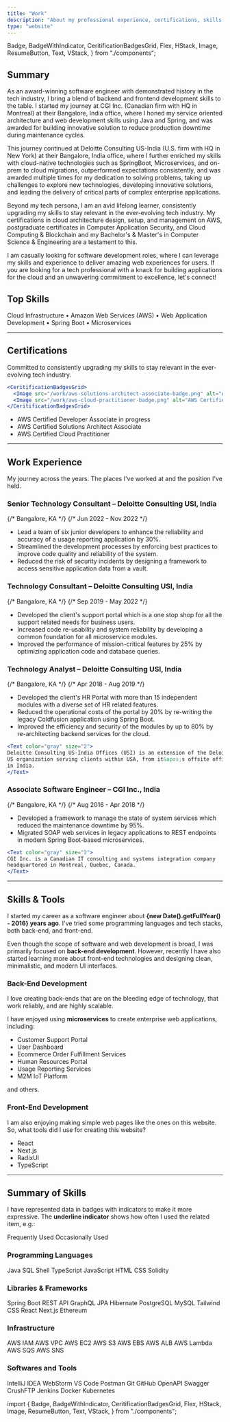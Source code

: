 ```yaml
---
title: "Work"
description: "About my professional experience, certifications, skills and tools."
type: "website"
---
```


  Badge,
  BadgeWithIndicator,
  CeritificationBadgesGrid,
  Flex,
  HStack,
  Image,
  ResumeButton,
  Text,
  VStack,
} from "./components";

## Summary

As an award-winning software engineer with demonstrated history in the tech industry, I bring a blend of backend and frontend development skills to the table. I started my journey at CGI Inc. (Canadian firm with HQ in Montreal) at their Bangalore, India office, where I honed my service oriented architecture and web development skills using Java and Spring, and was awarded for building innovative solution to reduce production downtime during maintenance cycles.

This journey continued at Deloitte Consulting US-India (U.S. firm with HQ in New York) at their Bangalore, India office, where I further enriched my skills with cloud-native technologies such as SpringBoot, Microservices, and on-prem to cloud migrations, outperformed expectations consistently, and was awarded multiple times for my dedication to solving problems, taking up challenges to explore new technologies, developing innovative solutions, and leading the delivery of critical parts of complex enterprise applications.

Beyond my tech persona, I am an avid lifelong learner, consistently upgrading my skills to stay relevant in the ever-evolving tech industry. My certifications in cloud architecture design, setup, and management on AWS, postgraduate certificates in Computer Application Security, and Cloud Computing & Blockchain and my Bachelor's & Master's in Computer Science & Engineering are a testament to this.

I am casually looking for software development roles, where I can leverage my skills and experience to deliver amazing web experiences for users. If you are looking for a tech professional with a knack for building applications for the cloud and an unwavering commitment to excellence, let's connect!

## Top Skills

Cloud Infrastructure • Amazon Web Services (AWS) • Web Application Development • Spring Boot • Microservices

---

## Certifications

Committed to consistently upgrading my skills to stay relevant in the ever-evolving tech industry.

```jsx eval
<CeritificationBadgesGrid>
  <Image src="/work/aws-solutions-architect-associate-badge.png" alt="AWS Certified Solutions Architect Associate" />
  <Image src="/work/aws-cloud-practitioner-badge.png" alt="AWS Certified Cloud Practitioner" />
</CeritificationBadgesGrid>
```

- AWS Certified Developer Associate <Badge variant="surface">in progress</Badge>
- AWS Certified Solutions Architect Associate
- AWS Certified Cloud Practitioner

---

## Work Experience

My journey across the years. The places I've worked at and the position I've held.

### Senior Technology Consultant – Deloitte Consulting USI, India

<Flex justify="between">
  {/* <Text>Bangalore, KA</Text> */}
  {/* <Text>Jun 2022 - Nov 2022</Text> */}
</Flex>

- Lead a team of six junior developers to enhance the reliability and accuracy of a usage reporting application by 30%.
- Streamlined the development processes by enforcing best practices to improve code quality and reliability of the system.
- Reduced the risk of security incidents by designing a framework to access sensitive application data from a vault.

### Technology Consultant – Deloitte Consulting USI, India

<Flex justify="between">
  {/* <Text>Bangalore, KA</Text> */}
  {/* <Text>Sep 2019 - May 2022</Text> */}
</Flex>

- Developed the client's support portal which is a one stop shop for all the support related needs for business users.
- Increased code re-usability and system reliability by developing a common foundation for all microservice modules.
- Improved the performance of mission-critical features by 25% by optimizing application code and database queries.

### Technology Analyst – Deloitte Consulting USI, India

<Flex justify="between">
  {/* <Text>Bangalore, KA</Text> */}
  {/* <Text>Apr 2018 - Aug 2019</Text> */}
</Flex>

- Developed the client's HR Portal with more than 15 independent modules with a diverse set of HR related features.
- Reduced the operational costs of the portal by 20% by re-writing the legacy Coldfusion application using Spring Boot.
- Improved the efficiency and security of the modules by up to 80% by re-architecting backend services for the cloud.

```jsx eval
<Text color="gray" size="2">
Deloitte Consulting US-India Offices (USI) is an extension of the Deloitte
US organization serving clients within USA, from it&apos;s offsite offices
in India.
</Text>
```

### Associate Software Engineer – CGI Inc., India

<Flex justify="between">
  {/* <Text>Bangalore, KA</Text> */}
  {/* <Text>Aug 2016 - Apr 2018</Text> */}
</Flex>

- Developed a framework to manage the state of system services which reduced the maintenance downtime by 95%.
- Migrated SOAP web services in legacy applications to REST endpoints in modern Spring Boot-based microservices.

```jsx eval
<Text color="gray" size="2">
CGI Inc. is a Canadian IT consulting and systems integration company
headquartered in Montreal, Quebec, Canada.
</Text>
```

---

## Skills & Tools

I started my career as a software engineer about **{new Date().getFullYear() - 2016} years ago**. I've tried some programming languages and tech stacks, both back-end, and front-end.

Even though the scope of software and web development is broad, I was primarily focused on **back-end development**.
However, recently I have also started learning more about front-end technologies and designing clean, minimalistic, and modern UI interfaces.

### Back-End Development

I love creating back-ends that are on the bleeding edge of technology, that work reliably, and are highly scalable.

I have enjoyed using **microservices** to create enterprise web applications, including:

- Customer Support Portal
- User Dashboard
- Ecommerce Order Fulfillment Services
- Human Resources Portal
- Usage Reporting Services
- M2M IoT Platform

and others.

### Front-End Development

I am also enjoying making simple web pages like the ones on this website. So, what tools did I use for creating this website?

- React
- Next.js
- RadixUI
- TypeScript

---

## Summary of Skills

I have represented data in badges with indicators to make it more expressive. The **underline indicator** shows how often I used the related item, e.g.:

<VStack>
  <HStack>
    <BadgeWithIndicator indicator={90}>Frequently Used</BadgeWithIndicator>
    <BadgeWithIndicator indicator={30}>Occasionally Used</BadgeWithIndicator>
  </HStack>
</VStack>

### Programming Languages

<VStack>
  <HStack>
    <BadgeWithIndicator indicator={100}>Java</BadgeWithIndicator>
    <BadgeWithIndicator indicator={60}>SQL</BadgeWithIndicator>
    <BadgeWithIndicator indicator={40}>Shell</BadgeWithIndicator>
  </HStack>
  <HStack>
    <BadgeWithIndicator indicator={50}>TypeScript</BadgeWithIndicator>
    <BadgeWithIndicator indicator={40}>JavaScript</BadgeWithIndicator>
    <BadgeWithIndicator indicator={60}>HTML</BadgeWithIndicator>
    <BadgeWithIndicator indicator={60}>CSS</BadgeWithIndicator>
  </HStack>
  <HStack>
    <BadgeWithIndicator indicator={20}>Solidity</BadgeWithIndicator>
  </HStack>
</VStack>

### Libraries & Frameworks

<VStack>
  <HStack>
    <BadgeWithIndicator indicator={90}>Spring Boot</BadgeWithIndicator>
    <BadgeWithIndicator indicator={80}>REST API</BadgeWithIndicator>
    <BadgeWithIndicator indicator={40}>GraphQL</BadgeWithIndicator>
  </HStack>
  <HStack>
    <BadgeWithIndicator indicator={70}>JPA</BadgeWithIndicator>
    <BadgeWithIndicator indicator={60}>Hibernate</BadgeWithIndicator>
    <BadgeWithIndicator indicator={50}>PostgreSQL</BadgeWithIndicator>
    <BadgeWithIndicator indicator={50}>MySQL</BadgeWithIndicator>
  </HStack>
  <HStack>
    <BadgeWithIndicator indicator={80}>Tailwind CSS</BadgeWithIndicator>
    <BadgeWithIndicator indicator={70}>React</BadgeWithIndicator>
    <BadgeWithIndicator indicator={80}>Next.js</BadgeWithIndicator>
  </HStack>
  <HStack>
    <BadgeWithIndicator indicator={20}>Ethereum</BadgeWithIndicator>
  </HStack>
</VStack>

### Infrastructure

<VStack>
  <HStack>
    <BadgeWithIndicator indicator={70}>AWS IAM</BadgeWithIndicator>
    <BadgeWithIndicator indicator={70}>AWS VPC</BadgeWithIndicator>
    <BadgeWithIndicator indicator={70}>AWS EC2</BadgeWithIndicator>
    <BadgeWithIndicator indicator={70}>AWS S3</BadgeWithIndicator>
    <BadgeWithIndicator indicator={70}>AWS EBS</BadgeWithIndicator>
    <BadgeWithIndicator indicator={70}>AWS ALB</BadgeWithIndicator>
  </HStack>
  <HStack>
    <BadgeWithIndicator indicator={70}>AWS Lambda</BadgeWithIndicator>
    <BadgeWithIndicator indicator={70}>AWS SQS</BadgeWithIndicator>
    <BadgeWithIndicator indicator={70}>AWS SNS</BadgeWithIndicator>
  </HStack>
</VStack>

### Softwares and Tools

<VStack>
  <HStack>
    <BadgeWithIndicator indicator={100}>IntelliJ IDEA</BadgeWithIndicator>
    <BadgeWithIndicator indicator={100}>WebStorm</BadgeWithIndicator>
    <BadgeWithIndicator indicator={80}>VS Code</BadgeWithIndicator>
    <BadgeWithIndicator indicator={70}>Postman</BadgeWithIndicator>
    <BadgeWithIndicator indicator={100}>Git</BadgeWithIndicator>
    <BadgeWithIndicator indicator={100}>GitHub</BadgeWithIndicator>
  </HStack>
  <HStack>
    <BadgeWithIndicator indicator={60}>OpenAPI</BadgeWithIndicator>
    <BadgeWithIndicator indicator={70}>Swagger</BadgeWithIndicator>
    <BadgeWithIndicator indicator={70}>CrushFTP</BadgeWithIndicator>
    <BadgeWithIndicator indicator={60}>Jenkins</BadgeWithIndicator>
    <BadgeWithIndicator indicator={40}>Docker</BadgeWithIndicator>
    <BadgeWithIndicator indicator={30}>Kubernetes</BadgeWithIndicator>
  </HStack>
</VStack>

<ResumeButton />import {
    Badge,
    BadgeWithIndicator,
    CeritificationBadgesGrid,
    Flex,
    HStack,
    Image,
    ResumeButton,
    Text,
    VStack,
} from "./components";


